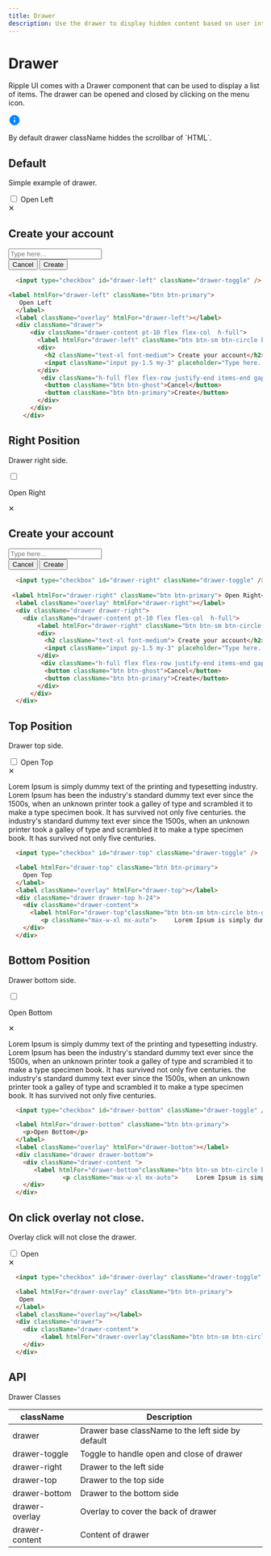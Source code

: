 ```yaml
---
title: Drawer
description: Use the drawer to display hidden content based on user interaction.
---
```


# Drawer

Ripple UI comes with a Drawer component that can be used to display a list of items. The drawer can be opened and closed by clicking on the menu icon.

<div className="alert border border-border">
  <div>
    <svg
      width="24"
      height="24"
      viewBox="0 0 48 48"
      fill="none"
      xmlns="http://www.w3.org/2000/svg"
    >
      <path
        fillRule="evenodd"
        clipRule="evenodd"
        d="M24 4C12.96 4 4 12.96 4 24C4 35.04 12.96 44 24 44C35.04 44 44 35.04 44 24C44 12.96 35.04 4 24 4ZM24 34C22.9 34 22 33.1 22 32V24C22 22.9 22.9 22 24 22C25.1 22 26 22.9 26 24V32C26 33.1 25.1 34 24 34ZM26 18H22V14H26V18Z"
        fill="#0085FF"
      />
    </svg>
  </div>
  <div className="flex flex-col">
    <span className="text-content2">
      <p>By default drawer className hiddes the scrollbar of `HTML`.</p>
    </span>
  </div>
</div>

## Default

Simple example of drawer.

<div >
    <input type="checkbox" id="drawer-left" className="drawer-toggle" />
    <label htmlFor="drawer-left" className="btn btn-primary"> Open Left</label>
    <label className="overlay " htmlFor="drawer-left"></label>
    <div className="drawer">
      <div className="drawer-content pt-10 flex flex-col  h-full">
        <label htmlFor="drawer-left" className="btn btn-sm btn-circle btn-ghost absolute right-2 top-2">✕</label>
        <div>
          <h2 className="text-xl font-medium"> Create your account</h2>
          <input className="input my-1.5" placeholder="Type here..."/>
        </div>
         <div className="h-full flex flex-row justify-end items-end gap-2">
          <button className="btn btn-ghost">Cancel</button>
          <button className="btn btn-primary">Create</button>
        </div>
      </div>
    </div>
</div>

```html
  <input type="checkbox" id="drawer-left" className="drawer-toggle" />

<label htmlFor="drawer-left" className="btn btn-primary">
   Open Left
  </label>
  <label className="overlay" htmlFor="drawer-left"></label>
  <div className="drawer">
      <div className="drawer-content pt-10 flex flex-col  h-full">
        <label htmlFor="drawer-left" className="btn btn-sm btn-circle btn-ghost absolute right-2 top-2">✕</label>
        <div>
          <h2 className="text-xl font-medium"> Create your account</h2>
          <input className="input py-1.5 my-3" placeholder="Type here..."/>
        </div>
         <div className="h-full flex flex-row justify-end items-end gap-2">
          <button className="btn btn-ghost">Cancel</button>
          <button className="btn btn-primary">Create</button>
        </div>
      </div>
    </div>
```

## Right Position

Drawer right side.

  <input type="checkbox" id="drawer-right" className="drawer-toggle" />
 
  <label htmlFor="drawer-right" className="btn btn-primary">Open Right</label>
  <label className="overlay" htmlFor="drawer-right"></label>
  <div className="drawer drawer-right ">
    <div className="drawer-content pt-10 flex flex-col  h-full">
        <label htmlFor="drawer-right" className="btn btn-sm btn-circle btn-ghost absolute right-2 top-2">✕</label>
        <div>
          <h2 className="text-xl font-medium"> Create your account</h2>
          <input className="input py-1.5 my-3" placeholder="Type here..."/>
        </div>
         <div className="h-full flex flex-row justify-end items-end gap-2">
          <button className="btn btn-ghost">Cancel</button>
          <button className="btn btn-primary">Create</button>
        </div>
      </div>
  </div>


```html
  <input type="checkbox" id="drawer-right" className="drawer-toggle" />
 
 <label htmlFor="drawer-right" className="btn btn-primary"> Open Right</label>
  <label className="overlay" htmlFor="drawer-right"></label>
  <div className="drawer drawer-right">
    <div className="drawer-content pt-10 flex flex-col  h-full">
        <label htmlFor="drawer-right" className="btn btn-sm btn-circle btn-ghost absolute right-2 top-2">✕</label>
        <div>
          <h2 className="text-xl font-medium"> Create your account</h2>
          <input className="input py-1.5 my-3" placeholder="Type here..."/>
        </div>
         <div className="h-full flex flex-row justify-end items-end gap-2">
          <button className="btn btn-ghost">Cancel</button>
          <button className="btn btn-primary">Create</button>
        </div>
      </div>
  </div>
```

## Top Position

Drawer top side.

<div>
    <input type="checkbox" id="drawer-top" className="drawer-toggle" />
    <label htmlFor="drawer-top" className="btn btn-primary">Open Top</label>
    <label className="overlay" htmlFor="drawer-top"></label>
    <div className="drawer drawer-top">
      <div className="drawer-content ">
        <label htmlFor="drawer-top"className="btn btn-sm btn-circle btn-ghost absolute right-2 top-2">✕</label>
         <p className="max-w-xl mx-auto"> Lorem Ipsum is simply dummy text of the printing and typesetting industry. Lorem Ipsum has been          the industry's standard dummy text ever since the 1500s, when an unknown printer took a galley of        type and scrambled it to make a type specimen book. It has survived not only five centuries.  the industry's standard dummy text ever since the 1500s, when an unknown printer took a galley of        type and scrambled it to make a type specimen book. It has survived not only five centuries. </p>
      </div>
    </div>
</div>

```html
  <input type="checkbox" id="drawer-top" className="drawer-toggle" />

  <label htmlFor="drawer-top" className="btn btn-primary">
    Open Top
  </label>
  <label className="overlay" htmlFor="drawer-top"></label>
  <div className="drawer drawer-top h-24">
    <div className="drawer-content">
      <label htmlFor="drawer-top"className="btn btn-sm btn-circle btn-ghost absolute right-2 top-2">✕</label>
         <p className="max-w-xl mx-auto">     Lorem Ipsum is simply dummy text of the printing and typesetting industry. Lorem Ipsum has been          the industry's standard dummy text ever since the 1500s, when an unknown printer took a galley of        type and scrambled it to make a type specimen book. It has survived not only five centuries.  the industry's standard dummy text ever since the 1500s, when an unknown printer took a galley of        type and scrambled it to make a type specimen book. It has survived not only five centuries. </p>
    </div>
  </div>
```

## Bottom Position

Drawer bottom side.

<div >
    <input type="checkbox" id="drawer-bottom" className="drawer-toggle" />
    <label htmlFor="drawer-bottom" className="btn btn-primary">
      <p>Open Bottom</p>
    </label>
    <label className="overlay" htmlFor="drawer-bottom"></label>
    <div className="drawer drawer-bottom ">
      <div className="drawer-content">
        <label htmlFor="drawer-bottom"className="btn btn-sm btn-circle btn-ghost absolute right-2 top-2">✕</label>
         <p className="max-w-xl mx-auto">     Lorem Ipsum is simply dummy text of the printing and typesetting industry. Lorem Ipsum has been          the industry's standard dummy text ever since the 1500s, when an unknown printer took a galley of        type and scrambled it to make a type specimen book. It has survived not only five centuries.  the industry's standard dummy text ever since the 1500s, when an unknown printer took a galley of        type and scrambled it to make a type specimen book. It has survived not only five centuries. </p>
      </div>

  </div>
</div>

```html
  <input type="checkbox" id="drawer-bottom" className="drawer-toggle" />

  <label htmlFor="drawer-bottom" className="btn btn-primary">
    <p>Open Bottom</p>
  </label>
  <label className="overlay" htmlFor="drawer-bottom"></label>
  <div className="drawer drawer-bottom">
    <div className="drawer-content ">
       <label htmlFor="drawer-bottom"className="btn btn-sm btn-circle btn-ghost absolute right-2 top-2">✕</label>
               <p className="max-w-xl mx-auto">     Lorem Ipsum is simply dummy text of the printing and typesetting industry. Lorem Ipsum has been          the industry's standard dummy text ever since the 1500s, when an unknown printer took a galley of        type and scrambled it to make a type specimen book. It has survived not only five centuries.  the industry's standard dummy text ever since the 1500s, when an unknown printer took a galley of        type and scrambled it to make a type specimen book. It has survived not only five centuries. </p>
    </div>
  </div>
```

## On click overlay not close.

Overlay click will not close the drawer.

<div >
    <input type="checkbox" id="drawer-overlay" className="drawer-toggle" />
    <label htmlFor="drawer-overlay" className="btn btn-primary">Open  </label>
    <label className="overlay" ></label>
    <div className="drawer">
      <div className="drawer-content ">
        <label htmlFor="drawer-overlay"className="btn btn-sm btn-circle btn-ghost absolute right-2 top-2">✕</label>
      </div>
    </div>

</div>

```html
  <input type="checkbox" id="drawer-overlay" className="drawer-toggle" />

  <label htmlFor="drawer-overlay" className="btn btn-primary">
   Open
  </label>
  <label className="overlay"></label>
  <div className="drawer">
    <div className="drawer-content">
         <label htmlFor="drawer-overlay"className="btn btn-sm btn-circle btn-ghost absolute right-2 top-2">✕</label>
    </div>
  </div>
```

## API
<Attributes >
<Attributes.Title>Drawer Classes</Attributes.Title>

| className      | Description                                       |
| -------------- | ------------------------------------------------- |
| drawer         | Drawer base className to the left side by default |
| drawer-toggle  | Toggle to handle open and close of drawer         |
| drawer-right   | Drawer to the left side                           |
| drawer-top     | Drawer to the top side                            |
| drawer-bottom  | Drawer to the bottom side                         |
| drawer-overlay | Overlay to cover the back of drawer               |
| drawer-content | Content of drawer                                 |

</Attributes>

<LinkRedirect
  contentLeft="Checkbox"
  hrefLeft="/docs/components/checkbox"
  contentRight="Dots"
  hrefRight="/docs/components/dots"
/>

